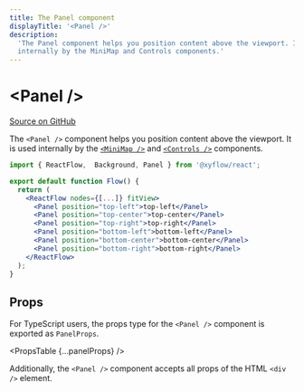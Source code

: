 ```yaml
---
title: The Panel component
displayTitle: '<Panel />'
description:
  'The Panel component helps you position content above the viewport. It is used
  internally by the MiniMap and Controls components.'
---
```



# &lt;Panel />

[Source on GitHub](https://github.com/xyflow/xyflow/blob/v11/packages/core/src/components/Panel/index.tsx/#L14)

The `<Panel />` component helps you position content above the viewport. It is
used internally by the [`<MiniMap />`](/api-reference/components/minimap) and [`<Controls />`](/api-reference/components/controls)
components.

```jsx
import { ReactFlow,  Background, Panel } from '@xyflow/react';

export default function Flow() {
  return (
    <ReactFlow nodes={[...]} fitView>
      <Panel position="top-left">top-left</Panel>
      <Panel position="top-center">top-center</Panel>
      <Panel position="top-right">top-right</Panel>
      <Panel position="bottom-left">bottom-left</Panel>
      <Panel position="bottom-center">bottom-center</Panel>
      <Panel position="bottom-right">bottom-right</Panel>
    </ReactFlow>
  );
}
```

## Props

For TypeScript users, the props type for the `<Panel />` component is exported
as `PanelProps`.

<PropsTable {...panelProps} />

Additionally, the `<Panel />` component accepts all props of the HTML `<div />`
element.
